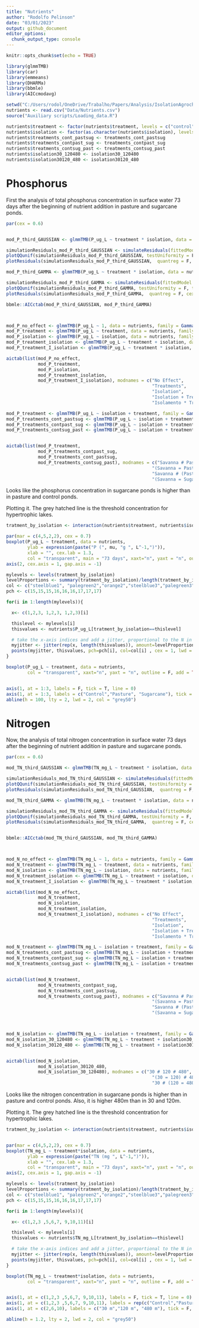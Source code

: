 ```yaml
---
title: "Nutrients"
author: "Rodolfo Pelinson"
date: "03/01/2023"
output: github_document
editor_options: 
  chunk_output_type: console
---
```


```r
knitr::opts_chunk$set(echo = TRUE)
```


```r
library(glmmTMB)
library(car)
library(emmeans)
library(DHARMa)
library(bbmle)
library(AICcmodavg)

```

```r
setwd("C:/Users/rodol/OneDrive/Trabalho/Papers/Analysis/IsolationAgrochemicals")
nutrients <- read.csv("Data/Nutrients.csv")
source("Auxiliary scripts/Loading_data.R")
```



```r
nutrients$treatment <- factor(nutrients$treatment, levels = c("control","pasture","sugarcane"))
nutrients$isolation <- factor(as.character(nutrients$isolation), levels = c("30","120","480"))
nutrients$treatments_cont_pastsug <- treatments_cont_pastsug
nutrients$treatments_contpast_sug <- treatments_contpast_sug
nutrients$treatments_contsug_past <- treatments_contsug_past
nutrients$isolation30_120480 <- isolation30_120480
nutrients$isolation30120_480 <- isolation30120_480

```


# Phosphorus

First the analysis of total phosphorus concentration in surface water 73 days after the beginning of nutrient addition in pasture and sugarcane ponds.
```r
par(cex = 0.6)


mod_P_third_GAUSSIAN <- glmmTMB(P_ug_L ~ treatment * isolation, data = nutrients, family = "gaussian")

simulationResiduals_mod_P_third_GAUSSIAN <- simulateResiduals(fittedModel = mod_P_third_GAUSSIAN, plot = F, seed = 3, n = 1000)
plotQQunif(simulationResiduals_mod_P_third_GAUSSIAN, testUniformity = F, testOutliers = F, testDispersion = F, cex.lab = 1.5, cex.main = 1.5)
plotResiduals(simulationResiduals_mod_P_third_GAUSSIAN,  quantreg = F, cex.lab = 1.5, cex.main = 1.5)

mod_P_third_GAMMA <- glmmTMB(P_ug_L ~ treatment * isolation, data = nutrients, family = Gamma(link = "log"))

simulationResiduals_mod_P_third_GAMMA <- simulateResiduals(fittedModel = mod_P_third_GAMMA, plot = F, seed = 3, n = 1000)
plotQQunif(simulationResiduals_mod_P_third_GAMMA, testUniformity = F, testOutliers = F, testDispersion = F, cex.lab = 1.5, cex.main = 1.5)
plotResiduals(simulationResiduals_mod_P_third_GAMMA,  quantreg = F, cex.lab = 1.5, cex.main = 1.5)

bbmle::AICctab(mod_P_third_GAUSSIAN, mod_P_third_GAMMA)



mod_P_no_effect <- glmmTMB(P_ug_L ~ 1, data = nutrients, family = Gamma(link = "log"))
mod_P_treatment <- glmmTMB(P_ug_L ~ treatment, data = nutrients, family = Gamma(link = "log"))
mod_P_isolation <- glmmTMB(P_ug_L ~ isolation, data = nutrients, family = Gamma(link = "log"))
mod_P_treatment_isolation <- glmmTMB(P_ug_L ~ treatment + isolation, data = nutrients, family = Gamma(link = "log"))
mod_P_treatment_I_isolation <- glmmTMB(P_ug_L ~ treatment * isolation, data = nutrients, family = Gamma(link = "log"))

aictab(list(mod_P_no_effect,
            mod_P_treatment,
            mod_P_isolation,
            mod_P_treatment_isolation,
            mod_P_treatment_I_isolation), modnames = c("No Effect",
                                                       "Treatments",
                                                       "Isolation",
                                                       "Isolation + Treatments",
                                                       "Isolamento * Treatments"), sort = FALSE)

mod_P_treatment <- glmmTMB(P_ug_L ~ isolation + treatment, family = Gamma(link = "log"), data = nutrients)
mod_P_treatments_cont_pastsug <- glmmTMB(P_ug_L ~ isolation + treatments_cont_pastsug, family = Gamma(link = "log"), data = nutrients)
mod_P_treatments_contpast_sug <- glmmTMB(P_ug_L ~ isolation + treatments_contpast_sug, family = Gamma(link = "log"), data = nutrients)
mod_P_treatments_contsug_past <- glmmTMB(P_ug_L ~ isolation + treatments_contsug_past, family = Gamma(link = "log"), data = nutrients)


aictab(list(mod_P_treatment,
            mod_P_treatments_contpast_sug,
            mod_P_treatments_cont_pastsug,
            mod_P_treatments_contsug_past), modnames = c("Savanna # Pasture # Sugarcane",
                                                       "(Savanna = Pasture) # Sugarcane",
                                                       "Savanna # (Pasture = Sugarcane)",
                                                       "(Savanna = Sugarcane) # Pasture"))


```
Looks like the phosphorus concentration in sugarcane ponds is higher than in pasture and control ponds.


Plotting it. The grey hatched line is the threshold concentration for hypertrophic lakes.
```r
tratment_by_isolation <- interaction(nutrients$treatment, nutrients$isolation)

par(mar = c(4,5,2,2), cex = 0.7)
boxplot(P_ug_L ~ treatment, data = nutrients,
        ylab = expression(paste("P (", mu, "g ", L^-1,")")),
        xlab = "", cex.lab = 1.3,
        col = "transparent", main = "73 days", xaxt="n", yaxt = "n", outline = F, ylim = c(0,500))
axis(2, cex.axis = 1, gap.axis = -1)

mylevels <- levels(tratment_by_isolation)
levelProportions <- summary(tratment_by_isolation)/length(tratment_by_isolation)
col <- c("steelblue1", "palegreen2","orange2","steelblue3","palegreen3","orange3","steelblue4", "palegreen4","orange4")
pch <- c(15,15,15,16,16,16,17,17,17)

for(i in 1:length(mylevels)){

  x<- c(1,2,3, 1,2,3, 1,2,3)[i]

  thislevel <- mylevels[i]
  thisvalues <- nutrients$P_ug_L[tratment_by_isolation==thislevel]

  # take the x-axis indices and add a jitter, proportional to the N in each level
  myjitter <- jitter(rep(x, length(thisvalues)), amount=levelProportions[i]/0.5)
  points(myjitter, thisvalues, pch=pch[i], col=col[i] , cex = 1, lwd = 3)
}

boxplot(P_ug_L ~ treatment, data = nutrients,
        col = "transparent", xaxt="n", yaxt = "n", outline = F, add = TRUE)


axis(1, at = 1:3, labels = F, tick = T, line = 0)
axis(1, at = 1:3, labels = c("Control","Pasture", "Sugarcane"), tick = F, line = 0, cex.axis = 1.2)
abline(h = 100, lty = 2, lwd = 2, col = "grey50")

```






# Nitrogen

Now, the analysis of total nitrogen concentration in surface water 73 days after the beginning of nutrient addition in pasture and sugarcane ponds.

```r
par(cex = 0.6)

mod_TN_third_GAUSSIAN <- glmmTMB(TN_mg_L ~ treatment * isolation, data = nutrients, family = "gaussian")

simulationResiduals_mod_TN_third_GAUSSIAN <- simulateResiduals(fittedModel = mod_TN_third_GAUSSIAN, plot = F, seed = 3, n = 1000)
plotQQunif(simulationResiduals_mod_TN_third_GAUSSIAN, testUniformity = F, testOutliers = F, testDispersion = F, cex.lab = 1.5, cex.main = 1.5)
plotResiduals(simulationResiduals_mod_TN_third_GAUSSIAN,  quantreg = F, cex.lab = 1.5, cex.main = 1.5)

mod_TN_third_GAMMA <- glmmTMB(TN_mg_L ~ treatment * isolation, data = nutrients, family = Gamma(link = "log"))

simulationResiduals_mod_TN_third_GAMMA <- simulateResiduals(fittedModel = mod_TN_third_GAMMA, plot = F, seed = 3, n = 1000)
plotQQunif(simulationResiduals_mod_TN_third_GAMMA, testUniformity = F, testOutliers = F, testDispersion = F, cex.lab = 1.5, cex.main = 1.5)
plotResiduals(simulationResiduals_mod_TN_third_GAMMA,  quantreg = F, cex.lab = 1.5, cex.main = 1.5)


bbmle::AICctab(mod_TN_third_GAUSSIAN, mod_TN_third_GAMMA)



mod_N_no_effect <- glmmTMB(TN_mg_L ~ 1, data = nutrients, family = Gamma(link = "log"))
mod_N_treatment <- glmmTMB(TN_mg_L ~ treatment, data = nutrients, family = Gamma(link = "log"))
mod_N_isolation <- glmmTMB(TN_mg_L ~ isolation, data = nutrients, family = Gamma(link = "log"))
mod_N_treatment_isolation <- glmmTMB(TN_mg_L ~ treatment + isolation, data = nutrients, family = Gamma(link = "log"))
mod_N_treatment_I_isolation <- glmmTMB(TN_mg_L ~ treatment * isolation, data = nutrients, family = Gamma(link = "log"))

aictab(list(mod_N_no_effect,
            mod_N_treatment,
            mod_N_isolation,
            mod_N_treatment_isolation,
            mod_N_treatment_I_isolation), modnames = c("No Effect",
                                                       "Treatments",
                                                       "Isolation",
                                                       "Isolation + Treatments",
                                                       "Isolamento * Treatments"), sort = FALSE)

mod_N_treatment <- glmmTMB(TN_mg_L ~ isolation + treatment, family = Gamma(link = "log"), data = nutrients)
mod_N_treatments_cont_pastsug <- glmmTMB(TN_mg_L ~ isolation + treatments_cont_pastsug, family = Gamma(link = "log"), data = nutrients)
mod_N_treatments_contpast_sug <- glmmTMB(TN_mg_L ~ isolation + treatments_contpast_sug, family = Gamma(link = "log"), data = nutrients)
mod_N_treatments_contsug_past <- glmmTMB(TN_mg_L ~ isolation + treatments_contsug_past, family = Gamma(link = "log"), data = nutrients)


aictab(list(mod_N_treatment,
            mod_N_treatments_contpast_sug,
            mod_N_treatments_cont_pastsug,
            mod_N_treatments_contsug_past), modnames = c("Savanna # Pasture # Sugarcane",
                                                       "(Savanna = Pasture) # Sugarcane",
                                                       "Savanna # (Pasture = Sugarcane)",
                                                       "(Savanna = Sugarcane) # Pasture"))



mod_N_isolation <- glmmTMB(TN_mg_L ~ isolation + treatment, family = Gamma(link = "log"), data = nutrients)
mod_N_isolation_30_120480 <- glmmTMB(TN_mg_L ~ treatment + isolation30_120480, family = Gamma(link = "log"), data = nutrients)
mod_N_isolation_30120_480 <- glmmTMB(TN_mg_L ~ treatment + isolation30120_480, family = Gamma(link = "log"), data = nutrients)


aictab(list(mod_N_isolation,
            mod_N_isolation_30120_480,
            mod_N_isolation_30_120480), modnames = c("30 # 120 # 480",
                                                       "(30 = 120) # 480",
                                                       "30 # (120 = 480)"))


```
Looks like the nitrogen concentration in sugarcane ponds is higher than in pasture and control ponds. Also, it is higher 480m than in 30 and 120m.


Plotting it. The grey hatched line is the threshold concentration for hypertrophic lakes.
```r
tratment_by_isolation <- interaction(nutrients$treatment, nutrients$isolation)


par(mar = c(4,5,2,2), cex = 0.7)
boxplot(TN_mg_L ~ treatment*isolation, data = nutrients,
        ylab = expression(paste("TN (mg ", L^-1,")")),
        xlab = "", cex.lab = 1.3,
        col = "transparent", main = "73 days", xaxt="n", yaxt = "n", outline = F, ylim = c(1,13), at = c(1,2,3 ,5,6,7, 9,10,11))
axis(2, cex.axis = 1, gap.axis = -1)

mylevels <- levels(tratment_by_isolation)
levelProportions <- summary(tratment_by_isolation)/length(tratment_by_isolation)
col <- c("steelblue1", "palegreen2","orange2","steelblue3","palegreen3","orange3","steelblue4", "palegreen4","orange4")
pch <- c(15,15,15,16,16,16,17,17,17)

for(i in 1:length(mylevels)){

  x<- c(1,2,3 ,5,6,7, 9,10,11)[i]

  thislevel <- mylevels[i]
  thisvalues <- nutrients$TN_mg_L[tratment_by_isolation==thislevel]

  # take the x-axis indices and add a jitter, proportional to the N in each level
  myjitter <- jitter(rep(x, length(thisvalues)), amount=levelProportions[i]/0.5)
  points(myjitter, thisvalues, pch=pch[i], col=col[i] , cex = 1, lwd = 3)
}

boxplot(TN_mg_L ~ treatment*isolation, data = nutrients,
        col = "transparent", xaxt="n", yaxt = "n", outline = F, add = TRUE, at = c(1,2,3 ,5,6,7, 9,10,11))


axis(1, at = c(1,2,3 ,5,6,7, 9,10,11), labels = F, tick = T, line = 0)
axis(1, at = c(1,2,3 ,5,6,7, 9,10,11), labels = rep(c("Control","Pasture", "Sugarcane"),3), tick = F, line = 0, cex.axis = 1, gap.axis = -1)
axis(1, at = c(2,6,10), labels = c("30 m","120 m", "480 m"), tick = F, line = 1.5, cex.axis = 1.2)

abline(h = 1.2, lty = 2, lwd = 2, col = "grey50")

```
